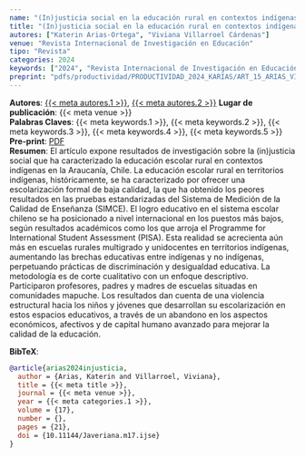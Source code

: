 ```yaml
---
name: "(In)justicia social en la educación rural en contextos indígenas en Chile"
title: "(In)justicia social en la educación rural en contextos indígenas en Chile"
autores: ["Katerin Arias-Ortega", "Viviana Villarroel Cárdenas"]
venue: "Revista Internacional de Investigación en Educación"
tipo: "Revista"
categories: 2024
keywords: ["2024", "Revista Internacional de Investigación en Educación", "Justicia Social", "Desigualdad Cultural", "Educación Rural"]
preprint: "pdfs/productividad/PRODUCTIVIDAD_2024_KARIAS/ART_15_ARIAS_VILLARROEL_MAGIS_2024_SCOPUS.pdf"
---
```

**Autores**: [{{< meta autores.1 >}}](../members/current/Katerin Arias-Ortega.qmd), [{{< meta autores.2 >}}](../members/current/Viviana Villarroel Cárdenas.qmd)
**Lugar de publicación**: {{< meta venue >}}     
**Palabras Claves**: {{< meta keywords.1 >}}, {{< meta keywords.2 >}}, {{< meta keywords.3 >}}, {{< meta keywords.4 >}}, {{< meta keywords.5 >}}    
**Pre-print**: [PDF](../{{< meta preprint >}})    
**Resumen**: El artículo expone resultados de investigación sobre la (in)justicia social que ha caracterizado la educación escolar rural en contextos indígenas en la Araucanía, Chile. La educación escolar rural en territorios indígenas, históricamente, se ha caracterizado por ofrecer una escolarización formal de baja calidad, la que ha obtenido los peores resultados en las pruebas estandarizadas del Sistema de Medición de la Calidad de Enseñanza (SIMCE). El logro educativo en el sistema escolar chileno se ha posicionado a nivel internacional en los puestos más bajos, según resultados académicos como los que arroja el Programme for International Student Assessment (PISA). Esta realidad se acrecienta aún más en escuelas rurales multigrado y unidocentes en territorios indígenas, aumentando las brechas educativas entre indígenas y no indígenas, perpetuando prácticas de discriminación y desigualdad educativa. La metodología es de corte cualitativo con un enfoque descriptivo. Participaron profesores, padres y madres de escuelas situadas en comunidades mapuche. Los resultados dan cuenta de una violencia estructural hacia los niños y jóvenes que desarrollan su escolarización en estos espacios educativos, a través de un abandono en los aspectos económicos, afectivos y de capital humano avanzado para mejorar la calidad de la educación.

**BibTeX**:
```bibtex
@article{arias2024injusticia,
  author = {Arias, Katerin and Villarroel, Viviana},
  title = {{< meta title >}},
  journal = {{< meta venue >}},
  year = {{< meta categories.1 >}},
  volume = {17},
  number = {},
  pages = {21},
  doi = {10.11144/Javeriana.m17.ijse}
}
```
